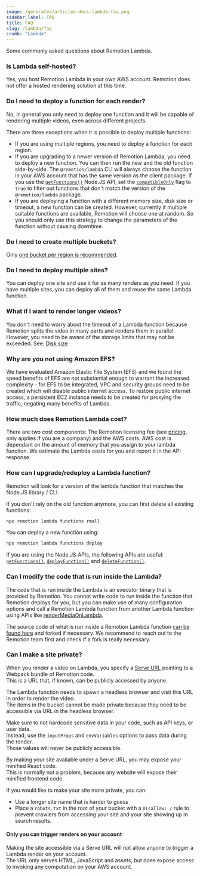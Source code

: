 ```yaml
---
image: /generated/articles-docs-lambda-faq.png
sidebar_label: FAQ
title: FAQ
slug: /lambda/faq
crumb: "Lambda"
---
```


Some commonly asked questions about Remotion Lambda.

### Is Lambda self-hosted?

Yes, you host Remotion Lambda in your own AWS account. Remotion does not offer a hosted rendering solution at this time.

### Do I need to deploy a function for each render?

No, in general you only need to deploy one function and it will be capable of rendering multiple videos, even across different projects.

There are three exceptions when it is possible to deploy multiple functions:

- If you are using multiple regions, you need to deploy a function for each region.
- If you are upgrading to a newer version of Remotion Lambda, you need to deploy a new function. You can then run the new and the old function side-by-side. The `@remotion/lambda` CLI will always choose the function in your AWS account that has the same version as the client package. If you use the [`getFunctions()`](/docs/lambda/getfunctions) Node.JS API, set the [`compatibleOnly`](/docs/lambda/getfunctions#compatibleonly) flag to `true` to filter out functions that don't match the version of the `@remotion/lambda` package.
- If you are deploying a function with a different memory size, disk size or timeout, a new function can be created. However, currently if multiple suitable functions are available, Remotion will choose one at random. So you should only use this strategy to change the parameters of the function without causing downtime.

### Do I need to create multiple buckets?

Only [one bucket per region is recommended](/docs/lambda/multiple-buckets).

### Do I need to deploy multiple sites?

You can deploy one site and use it for as many renders as you need. If you have multiple sites, you can deploy all of them and reuse the same Lambda function.

### What if I want to render longer videos?

You don't need to worry about the timeout of a Lambda function because Remotion splits the video in many parts and renders them in parallel. However, you need to be aware of the storage limits that may not be exceeded. See: [Disk size](/docs/lambda/disk-size)

### Why are you not using Amazon EFS?

We have evaluated Amazon Elastic File System (EFS) and we found the speed benefits of EFS are not substantial enough to warrant the increased complexity - for EFS to be integrated, VPC and security groups need to be created which will disable public internet access. To restore public internet access, a persistent EC2 instance needs to be created for proxying the traffic, negating many benefits of Lambda.

### How much does Remotion Lambda cost?

There are two cost components: The Remotion licensing fee (see [pricing](https://www.remotion.pro), only applies if you are a company) and the AWS costs. AWS cost is dependant on the amount of memory that you assign to your lambda function. We estimate the Lambda costs for you and report it in the API response.

### How can I upgrade/redeploy a Lambda function?

Remotion will look for a version of the lambda function that matches the Node.JS library / CLI.

If you don't rely on the old function anymore, you can first delete all existing functions:

```bash
npx remotion lambda functions rmall
```

You can deploy a new function using:

```bash
npx remotion lambda functions deploy
```

If you are using the Node.JS APIs, the following APIs are useful: [`getFunctions()`](/docs/lambda/getfunctions), [`deployFunction()`](/docs/lambda/deployfunction) and [`deleteFunction()`](/docs/lambda/deletefunction).

### Can I modify the code that is run inside the Lambda?

The code that is run inside the Lambda is an executor binary that is provided by Remotion. You cannot write code to run inside the function that Remotion deploys for you, but you can make use of many configuration options and call a Remotion Lambda function from another Lambda function using APIs like [renderMediaOnLambda](/docs/lambda/rendermediaonlambda).

The source code of what is run inside a Remotion Lambda function [can be found here](https://github.com/remotion-dev/remotion/blob/main/packages/lambda/src/functions/index.ts) and forked if necessary. We recommend to reach out to the Remotion team first and check if a fork is really necessary.

### Can I make a site private?

When you render a video on Lambda, you specify a [Serve URL](/docs/terminology/serve-url) pointing to a Webpack bundle of Remotion code.  
This is a URL that, if known, can be publicly accessed by anyone.  

The Lambda function needs to spawn a headless browser and visit this URL in order to render the video.  
The items in the bucket cannot be made private because they need to be accessible via URL in the headless browser.

Make sure to not hardcode sensitive data in your code, such as API keys, or user data.  
Instead, use the `inputProps` and `envVariables` options to pass data during the render.  
Those values will never be publicly accessible.  

By making your site available under a Serve URL, you may expose your minified React code.  
This is normally not a problem, because any website will expose their minified frontend code.  

If you would like to make your site more private, you can:

- Use a longer site name that is harder to guess
- Place a `robots.txt` in the root of your bucket with a `Disallow: /` rule to prevent crawlers from accessing your site and your site showing up in search results.

#### Only you can trigger renders on your account

Making the site accessible via a Serve URL will not allow anyone to trigger a Lambda render on your account.  
The URL only serves HTML, JavaScript and assets, but does expose access to invoking any computation on your AWS account.
